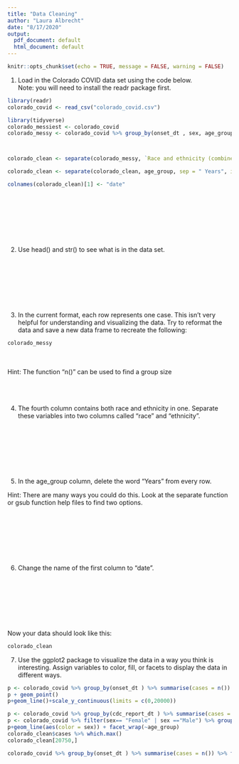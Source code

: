 ```yaml
---
title: "Data Cleaning"
author: "Laura Albrecht"
date: "8/17/2020"
output:
  pdf_document: default
  html_document: default
---
```


```r
knitr::opts_chunk$set(echo = TRUE, message = FALSE, warning = FALSE)
```

1. Load in the Colorado COVID data set using the code below.  
Note: you will need to install the readr package first. 
```r
library(readr)
colorado_covid <- read_csv("colorado_covid.csv")

```

```r
library(tidyverse)
colorado_messiest <- colorado_covid
colorado_messy <- colorado_covid %>% group_by(onset_dt , sex, age_group, `Race and ethnicity (combined)`) %>% summarise(cases = n())



colorado_clean <- separate(colorado_messy, `Race and ethnicity (combined)`, sep = ", ", into = c("race", "ethnicity"))

colorado_clean <- separate(colorado_clean, age_group, sep = " Years", into = c("age_group", NA))

colnames(colorado_clean)[1] <- "date"
```

&nbsp;  
&nbsp;  
&nbsp;  
&nbsp;  
&nbsp;  
&nbsp;  

2.  Use head() and str() to see what is in the data set.

&nbsp;  
&nbsp;  
&nbsp;  
&nbsp;  
&nbsp;  
&nbsp;  

3. In the current format, each row represents one case. This isn't very helpful for understanding and visualizing the data. Try to reformat the data and save a new data frame to recreate the following:

```r
colorado_messy
```
&nbsp;  
&nbsp;  
Hint: The function "n()" can be used to find a group size
&nbsp;  
&nbsp;  
&nbsp;  
&nbsp;  

4. The fourth column contains both race and ethnicity in one. Separate these variables into two columns called "race" and "ethnicity".

&nbsp;  
&nbsp;  
&nbsp;  
&nbsp;  
&nbsp;  
&nbsp;  



5. In the age_group column, delete the word "Years" from every row.

Hint: There are many ways you could do this. Look at the separate function or gsub function help files to find two options. 

&nbsp;  
&nbsp;  
&nbsp;  
&nbsp;  
&nbsp;  
&nbsp;  
  


 

6. Change the name of the first column to "date".

&nbsp;  
&nbsp;  
&nbsp;  
&nbsp;  
&nbsp;  
&nbsp;  
  
  
  


Now your data should look like this:

```r
colorado_clean
```
  
7. Use the ggplot2 package to visualize the data in a way you think is interesting. Assign variables to color, fill, or facets to display the data in different ways.

```r
p <- colorado_covid %>% group_by(onset_dt ) %>% summarise(cases = n()) %>% ggplot(aes(x = onset_dt,y = cases))
p + geom_point()
p+geom_line()+scale_y_continuous(limits = c(0,20000))
```
```r
p <- colorado_covid %>% group_by(cdc_report_dt ) %>% summarise(cases = n()) %>% ggplot(aes(x = cdc_report_dt,y = cases))
p <- colorado_covid %>% filter(sex== "Female" | sex =="Male") %>% group_by(cdc_report_dt, sex, age_group) %>% summarise(cases = n()) %>% ggplot(aes(x = cdc_report_dt, y = cases))
p+geom_line(aes(color = sex)) + facet_wrap(~age_group)
colorado_clean$cases %>% which.max()
colorado_clean[20750,]
```

```r
colorado_covid %>% group_by(onset_dt ) %>% summarise(cases = n()) %>% filter(as.Date("2020-02-15") < onset_dt & onset_dt < as.Date("2020-07-01")) %>% ggplot(aes(onset_dt, cases))+ geom_line()
```

